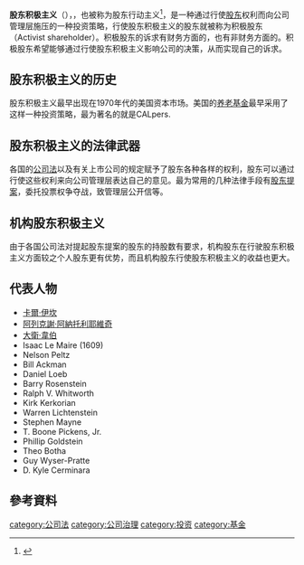 {{Expand English|time=2021-10-24}}
'''股东积极主义'''（{{lang-en|Shareholder activism}}），，也被称为股东行动主义<ref>{{Cite web|title=股東行動主義的崛起與挑戰|url=https://view.ctee.com.tw/legal/11250.html|access-date=2021-10-24|date=2019-08-29|last=駱秉寬|work=view.ctee.com.tw|publisher=名家評論 - 工商時報|language=zh-TW}}</ref>，是一种通过行使[[股东|股东]]权利而向公司管理层施压的一种投资策略，行使股东积极主义的股东就被称为积极股东（Activist shareholder）。积极股东的诉求有财务方面的，也有非财务方面的。积极股东希望能够通过行使股东积极主义影响公司的决策，从而实现自己的诉求。

==股东积极主义的历史==
股东积极主义最早出现在1970年代的美国资本市场。美国的[[养老基金|养老基金]]最早采用了这样一种投资策略，最为著名的就是CALpers.

==股东积极主义的法律武器==
各国的[[公司法|公司法]]以及有关上市公司的规定赋予了股东各种各样的权利，股东可以通过行使这些权利来向公司管理层表达自己的意见。最为常用的几种法律手段有[[股东提案|股东提案]]，委托投票权争夺战，致管理层公开信等。

==机构股东积极主义==
由于各国公司法对提起股东提案的股东的持股数有要求，机构股东在行驶股东积极主义方面较之个人股东更有优势，而且机构股东行使股东积极主义的收益也更大。

==代表人物==
*[[卡尔·伊坎|卡爾‧伊坎]]
*[[阿列克謝·阿納托利耶維奇·納瓦尼|阿列克謝·阿納托利耶維奇]]
*[[大衛·韋伯|大衛·韋伯]]
*Isaac Le Maire (1609)
*Nelson Peltz
*Bill Ackman
*Daniel Loeb
*Barry Rosenstein
*Ralph V. Whitworth
*Kirk Kerkorian
*Warren Lichtenstein
*Stephen Mayne
*T. Boone Pickens, Jr.
*Phillip Goldstein
*Theo Botha
*Guy Wyser-Pratte
*D. Kyle Cerminara

== 參考資料 ==
{{reflist|2}}
[[category:公司法|category:公司法]]
[[category:公司治理|category:公司治理]]
[[category:投资|category:投资]]
[[category:基金|category:基金]]